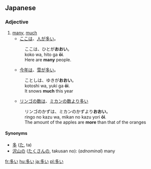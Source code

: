 ==Japanese==    
{{ja-kanjitab|多}}
===Adjective===
{{ja-adj|k|decl=i|hira=おおい|rom=ōi}}

# [[many]], [[much]]
#*[[ここ]][[は]]、[[人]][[が]][[多い]]。
#:ここは、ひとが'''おおい'''。
#:koko wa, hito ga '''ōi'''.
#:Here are '''many''' people.
#*[[今年]][[は]]、[[雪]][[が]][[多い]]。
#:ことしは、ゆきが'''おおい'''。
#:kotoshi wa, yuki ga '''ōi'''.
#:It snows '''much''' this year
#*[[リンゴ]][[の]][[数]][[は]]、[[ミカン]][[の]][[数]][[より]][[多い]]
#:リンゴのかずは、ミカンのかずより'''おおい'''。
#:ringo no kazu wa, mikan no kazu yori '''ōi'''.
#:The amount of the apples are '''more''' than that of the oranges

{{ja-i|多|おお|ō}}

====Synonyms====
*[[多]] ([[た]], ta)
*[[沢山]]の ([[たくさん]]の, takusan no): (''adnominal'') many

[[fr:多い]]
[[hu:多い]]
[[ja:多い]]
[[pl:多い]]